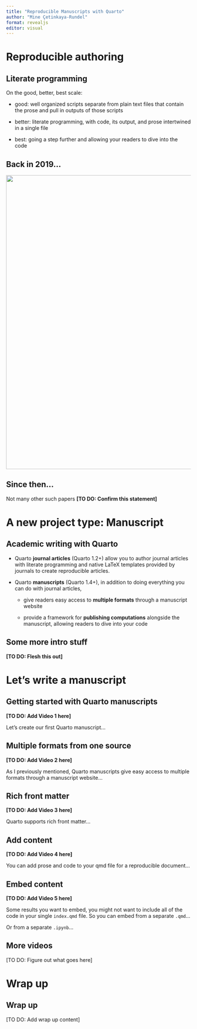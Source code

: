 ```yaml
---
title: "Reproducible Manuscripts with Quarto"
author: "Mine Çetinkaya-Rundel"
format: revealjs
editor: visual
---
```


# Reproducible authoring

## Literate programming

On the good, better, best scale:

-   good: well organized scripts separate from plain text files that contain the prose and pull in outputs of those scripts

-   better: literate programming, with code, its output, and prose intertwined in a single file

-   best: going a step further and allowing your readers to dive into the code

## Back in 2019...

![](images/elife-paper.png){fig-align="center" width="800"}

## Since then...

Not many other such papers **\[TO DO: Confirm this statement\]**

# A new project type: Manuscript

## Academic writing with Quarto

-   Quarto **journal articles** (Quarto 1.2+) allow you to author journal articles with literate programming and native LaTeX templates provided by journals to create reproducible articles.

-   Quarto **manuscripts** (Quarto 1.4+), in addition to doing everything you can do with journal articles,

    -   give readers easy access to **multiple formats** through a manuscript website

    -   provide a framework for **publishing computations** alongside the manuscript, allowing readers to dive into your code

## Some more intro stuff

**\[TO DO: Flesh this out\]**

# Let's write a manuscript

## Getting started with Quarto manuscripts

**\[TO DO: Add Video 1 here\]**

::: notes
Let's create our first Quarto manuscript...
:::

## Multiple formats from one source

**\[TO DO: Add Video 2 here\]**

::: notes
As I previously mentioned, Quarto manuscripts give easy access to multiple formats through a manuscript website\...
:::

## Rich front matter

**\[TO DO: Add Video 3 here\]**

::: notes
Quarto supports rich front matter...
:::

## Add content

**\[TO DO: Add Video 4 here\]**

::: notes
You can add prose and code to your qmd file for a reproducible document...
:::

## Embed content

**\[TO DO: Add Video 5 here\]**

::: notes
Some results you want to embed, you might not want to include all of the code in your single `index.qmd` file. So you can embed from a separate `.qmd`...

Or from a separate `.ipynb`...
:::

## More videos

\[TO DO: Figure out what goes here\]

# Wrap up

## Wrap up

\[TO DO: Add wrap up content\]

